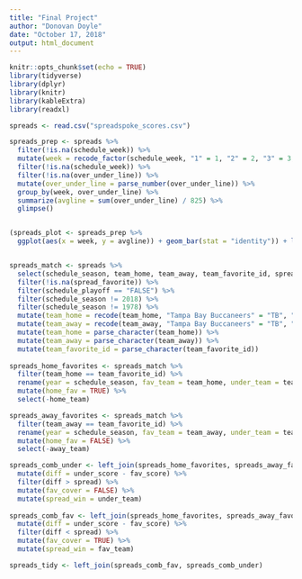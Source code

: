 ```yaml
---
title: "Final Project"
author: "Donovan Doyle"
date: "October 17, 2018"
output: html_document
---
```


```r
knitr::opts_chunk$set(echo = TRUE)
library(tidyverse)
library(dplyr)
library(knitr)
library(kableExtra)
library(readxl)

spreads <- read.csv("spreadspoke_scores.csv")
```



```r
spreads_prep <- spreads %>%
  filter(!is.na(schedule_week)) %>%
  mutate(week = recode_factor(schedule_week, "1" = 1, "2" = 2, "3" = 3, "4" = 4, "5" = 5, "6" = 6, "7" = 7, "8" = 8, "9" = 9, "10" = 10, "11" = 11, "12" = 12, "13" = 13, "14" = 14, "15" = 15, "16" = 16, "17" = 17, "18" = 18)) %>%
  filter(!is.na(schedule_week)) %>%
  filter(!is.na(over_under_line)) %>%
  mutate(over_under_line = parse_number(over_under_line)) %>%
  group_by(week, over_under_line) %>%
  summarize(avgline = sum(over_under_line) / 825) %>%
  glimpse()


(spreads_plot <- spreads_prep %>%
  ggplot(aes(x = week, y = avgline)) + geom_bar(stat = "identity")) + labs(title = "Average Over/Under Lines by Week", x = "Week", y = "O/U set")


spreads_match <- spreads %>%
  select(schedule_season, team_home, team_away, team_favorite_id, spread_favorite, score_home, score_away, schedule_playoff) %>%
  filter(!is.na(spread_favorite)) %>%
  filter(schedule_playoff == "FALSE") %>%
  filter(schedule_season != 2018) %>%
  filter(schedule_season != 1978) %>%
  mutate(team_home = recode(team_home, "Tampa Bay Buccaneers" = "TB", "Arizona Cardinals" = "ARI", "Atlanta Falcons" = "ATL", "Baltimore Colts" = "IND", "Baltimore Ravens" = "BAL", "Buffalo Bills" = "BUF", "Carolina Panthers" = "CAR", "Chicago Bears" = "CHI", "Cincinnati Bengals" = "CIN", "Cleveland Browns" = "CLE", "Dallas Cowboys" = "DAL", "Denver Broncos" = "DEN", "Detroit Lions" = "DET", "Green Bay Packers" = "GB", "Houston Oilers" = "TEN", "Houston Texans" = "HOU", "Indianapolis Colts" = "IND", "Jacksonville Jaguars" = "JAX", "Kansas City Chiefs" = "KC", "Los Angeles Chargers" = "LAC", "Los Angeles Raiders" = "OAK", "Los Angeles Rams" = "LAR", "Miami Dolphins" = "MIA", "Minnesota Vikings" = "MIN", "New England Patriots" = "NE", "New Orleans Saints" = "NO", "New York Giants" = "NYG", "New York Jets" = "NYJ", "Oakland Raiders" = "OAK", "Philadelphia Eagles" = "PHI", "Phoenix Cardinals" = "ARI", "Pittsburgh Steelers" = "PIT", "San Diego Chargers" = "LAC", "San Francisco 49ers" = "SF", "Seattle Seahawks" = "SEA", "St. Louis Cardinals" = "ARI", "St. Louis Rams" = "LAR", "Tennessee Oilers" = "TEN", "Tennessee Titans" = "TEN", "Washington Redskins" = "WAS", .default = NULL)) %>%
  mutate(team_away = recode(team_away, "Tampa Bay Buccaneers" = "TB", "Arizona Cardinals" = "ARI", "Atlanta Falcons" = "ATL", "Baltimore Colts" = "IND", "Baltimore Ravens" = "BAL", "Buffalo Bills" = "BUF", "Carolina Panthers" = "CAR", "Chicago Bears" = "CHI", "Cincinnati Bengals" = "CIN", "Cleveland Browns" = "CLE", "Dallas Cowboys" = "DAL", "Denver Broncos" = "DEN", "Detroit Lions" = "DET", "Green Bay Packers" = "GB", "Houston Oilers" = "TEN", "Houston Texans" = "HOU", "Indianapolis Colts" = "IND", "Jacksonville Jaguars" = "JAX", "Kansas City Chiefs" = "KC", "Los Angeles Chargers" = "LAC", "Los Angeles Raiders" = "OAK", "Los Angeles Rams" = "LAR", "Miami Dolphins" = "MIA", "Minnesota Vikings" = "MIN", "New England Patriots" = "NE", "New Orleans Saints" = "NO", "New York Giants" = "NYG", "New York Jets" = "NYJ", "Oakland Raiders" = "OAK", "Philadelphia Eagles" = "PHI", "Phoenix Cardinals" = "ARI", "Pittsburgh Steelers" = "PIT", "San Diego Chargers" = "LAC", "San Francisco 49ers" = "SF", "Seattle Seahawks" = "SEA", "St. Louis Cardinals" = "ARI", "St. Louis Rams" = "LAR", "Tennessee Oilers" = "TEN", "Tennessee Titans" = "TEN", "Washington Redskins" = "WAS", .default = NULL)) %>%
  mutate(team_home = parse_character(team_home)) %>%
  mutate(team_away = parse_character(team_away)) %>%
  mutate(team_favorite_id = parse_character(team_favorite_id))
  
spreads_home_favorites <- spreads_match %>%
  filter(team_home == team_favorite_id) %>%
  rename(year = schedule_season, fav_team = team_home, under_team = team_away, home_team = team_favorite_id, spread = spread_favorite, fav_score = score_home, under_score = score_away, playoff = schedule_playoff) %>%
  mutate(home_fav = TRUE) %>%
  select(-home_team)

spreads_away_favorites <- spreads_match %>%
  filter(team_away == team_favorite_id) %>%
  rename(year = schedule_season, fav_team = team_away, under_team = team_home, away_team = team_favorite_id, spread = spread_favorite, fav_score = score_away, under_score = score_home, playoff = schedule_playoff) %>%
  mutate(home_fav = FALSE) %>%
  select(-away_team)

spreads_comb_under <- left_join(spreads_home_favorites, spreads_away_favorites) %>%
  mutate(diff = under_score - fav_score) %>%
  filter(diff > spread) %>%
  mutate(fav_cover = FALSE) %>%
  mutate(spread_win = under_team)
  
spreads_comb_fav <- left_join(spreads_home_favorites, spreads_away_favorites) %>%
  mutate(diff = under_score - fav_score) %>%
  filter(diff < spread) %>%
  mutate(fav_cover = TRUE) %>%
  mutate(spread_win = fav_team)

spreads_tidy <- left_join(spreads_comb_fav, spreads_comb_under)
```

```r
```

